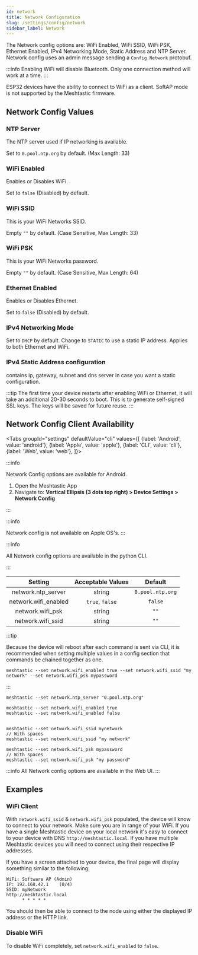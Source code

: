 ```yaml
---
id: network
title: Network Configuration
slug: /settings/config/network
sidebar_label: Network
---
```



The Network config options are: WiFi Enabled, WiFi SSID, WiFi PSK, Ethernet Enabled, IPv4 Networking Mode, Static Address and NTP Server. Network config uses an admin message sending a `Config.Network` protobuf.

:::info
Enabling WiFi will disable Bluetooth. Only one connection method will work at a time.
:::

ESP32 devices have the ability to connect to WiFi as a client. SoftAP mode is not supported by the Meshtastic firmware.

## Network Config Values

### NTP Server

The NTP server used if IP networking is available.

Set to `0.pool.ntp.org` by default. (Max Length: 33)

### WiFi Enabled

Enables or Disables WiFi.

Set to `false` (Disabled) by default.

### WiFi SSID

This is your WiFi Networks SSID.

Empty `""` by default. (Case Sensitive, Max Length: 33)

### WiFi PSK

This is your WiFi Networks password.

Empty `""` by default. (Case Sensitive, Max Length: 64)

### Ethernet Enabled

Enables or Disables Ethernet.

Set to `false` (Disabled) by default.

### IPv4 Networking Mode

Set to `DHCP` by default. Change to `STATIC` to use a static IP address. Applies to both Ethernet and WiFi.

### IPv4 Static Address configuration

contains ip, gateway, subnet and dns server in case you want a static configuration.

:::tip
The first time your device restarts after enabling WiFi or Ethernet, it will take an additional 20-30 seconds to boot. This is to generate self-signed SSL keys. The keys will be saved for future reuse.
:::

## Network Config Client Availability

<Tabs
groupId="settings"
defaultValue="cli"
values={[
{label: 'Android', value: 'android'},
{label: 'Apple', value: 'apple'},
{label: 'CLI', value: 'cli'},
{label: 'Web', value: 'web'},
]}>

<TabItem value="android">

:::info

Network Config options are available for Android.

1. Open the Meshtastic App
2. Navigate to: **Vertical Ellipsis (3 dots top right) > Device Settings > Network Config**

:::

</TabItem>

<TabItem value="apple">

:::info

Network config is not available on Apple OS's.
:::

</TabItem>

<TabItem value="cli">

:::info

All Network config options are available in the python CLI.

:::

|       Setting        | Acceptable Values |     Default      |
| :------------------: | :---------------: | :--------------: |
|  network.ntp_server  |      string       | `0.pool.ntp.org` |
| network.wifi_enabled |  `true`, `false`  |     `false`      |
|   network.wifi_psk   |      string       |       `""`       |
|  network.wifi_ssid   |      string       |       `""`       |

:::tip

Because the device will reboot after each command is sent via CLI, it is recommended when setting multiple values in a config section that commands be chained together as one.

```shell title="Example:"
meshtastic --set network.wifi_enabled true --set network.wifi_ssid "my network" --set network.wifi_psk mypassword
```

:::

```shell title="Set NTP Server"
meshtastic --set network.ntp_server "0.pool.ntp.org"
```

```shell title="Enable / Disable WiFi"
meshtastic --set network.wifi_enabled true
meshtastic --set network.wifi_enabled false
```

```shell title="Set WiFi SSID"

meshtastic --set network.wifi_ssid mynetwork
// With spaces
meshtastic --set network.wifi_ssid "my network"
```

```shell title="Set WiFi password"
meshtastic --set network.wifi_psk mypassword
// With spaces
meshtastic --set network.wifi_psk "my password"
```

</TabItem>

<TabItem value="web">

:::info
All Network config options are available in the Web UI.
:::

</TabItem>

</Tabs>

## Examples

### WiFi Client

With `network.wifi_ssid` & `network.wifi_psk` populated, the device will know to connect to your network. Make sure you are in range of your WiFi. If you have a single Meshtastic device on your local network it's easy to connect to your device with DNS `http://meshtastic.local`. If you have multiple Meshtastic devices you will need to connect using their respective IP addresses.

If you have a screen attached to your device, the final page will display something similar to the following:

```text
WiFi: Software AP (Admin)
IP: 192.168.42.1    (0/4)
SSID: myNetwork
http://meshtastic.local
      * * * * *
```

You should then be able to connect to the node using either the displayed IP address or the HTTP link.

### Disable WiFi

To disable WiFi completely, set `network.wifi_enabled` to `false`.
